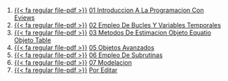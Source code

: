 1. [{{< fa regular file-pdf >}}](https://achalmaedison.netlify.app/programacion-software/eviews/2021-08-30-01-introduccion-a-la-programacion-con-eviews/index.pdf) [01 Introduccion A La Programacion Con Eviews](https://achalmaedison.netlify.app/programacion-software/eviews/2021-08-30-01-introduccion-a-la-programacion-con-eviews)
2. [{{< fa regular file-pdf >}}](https://achalmaedison.netlify.app/programacion-software/eviews/2021-09-06-02-empleo-de-bucles-y-variables-temporales/index.pdf) [02 Empleo De Bucles Y Variables Temporales](https://achalmaedison.netlify.app/programacion-software/eviews/2021-09-06-02-empleo-de-bucles-y-variables-temporales)
3. [{{< fa regular file-pdf >}}](https://achalmaedison.netlify.app/programacion-software/eviews/2021-09-13-03-metodos-de-estimacion-objeto-equatio-objeto-table/index.pdf) [03 Metodos De Estimacion Objeto Equatio Objeto Table](https://achalmaedison.netlify.app/programacion-software/eviews/2021-09-13-03-metodos-de-estimacion-objeto-equatio-objeto-table)
4. [{{< fa regular file-pdf >}}](https://achalmaedison.netlify.app/programacion-software/eviews/2022-02-07-05-objetos-avanzados/index.pdf) [05 Objetos Avanzados](https://achalmaedison.netlify.app/programacion-software/eviews/2022-02-07-05-objetos-avanzados)
5. [{{< fa regular file-pdf >}}](https://achalmaedison.netlify.app/programacion-software/eviews/2022-02-14-06-empleo-de-subrutinas/index.pdf) [06 Empleo De Subrutinas](https://achalmaedison.netlify.app/programacion-software/eviews/2022-02-14-06-empleo-de-subrutinas)
6. [{{< fa regular file-pdf >}}](https://achalmaedison.netlify.app/programacion-software/eviews/2022-02-21-07-modelacion/index.pdf) [07 Modelacion](https://achalmaedison.netlify.app/programacion-software/eviews/2022-02-21-07-modelacion)
7. [{{< fa regular file-pdf >}}](https://achalmaedison.netlify.app/programacion-software/eviews/2024-03-31-por-editar/index.pdf) [Por Editar](https://achalmaedison.netlify.app/programacion-software/eviews/2024-03-31-por-editar)
